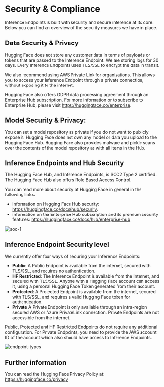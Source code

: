 # Security & Compliance

Inference Endpoints is built with security and secure inference at its core. Below you can find an overview of the security measures
we have in place.

## Data Security & Privacy

Hugging Face does not store any customer data in terms of payloads or tokens that are passed to the Inference Endpoint.
We are storing logs for 30 days. Every Inference Endpoints uses TLS/SSL to encrypt the data in transit.

We also recommend using AWS Private Link for organizations. This allows you to access your Inference Endpoint through a
private connection, without exposing it to the internet.

Hugging Face also offers GDPR data processing agreement through an Enterprise Hub subscription. For more information or to
subscribe to Enterprise Hub, please visit https://huggingface.co/enterprise.

## Model Security & Privacy:

You can set a model repository as private if you do not want to publicly expose it. Hugging Face does not own any model or
data you upload to the Hugging Face Hub. Hugging Face also provides malware and pickle scans over the contents of the model
repository as with all items in the Hub.

## Inference Endpoints and Hub Security

The Hugging Face Hub, and Inference Endpoints, is SOC2 Type 2 certified. The Hugging Face Hub also offers Role Based Access Control. 

You can read more about security at Hugging Face in general in the following links:
- information on Hugging Face Hub security: https://huggingface.co/docs/hub/security. 
- information on the Enterprise Hub subscription and its premium security features: https://huggingface.co/docs/hub/enterprise-hub

<div style={{ display: "flex", justifyContent: "center" }}>
  <img src="https://huggingface.co/datasets/huggingface/documentation-images/resolve/main/hub/security-soc-1.jpg" alt="soc-1" style={{ maxWidth: "300px", width: "100%" }} />
</div>

## Inference Endpoint Security level

We currently offer four ways of securing your Inference Endpoints:

- **Public**: A Public Endpoint is available from the internet, secured with TLS/SSL, and requires no authentication.
- **HF Restricted**: The Inference Endpoint is available from the Internet, and secured with TLS/SSL. Anyone with a Hugging Face account can access it, using a personal Hugging Face Token generated from their account.
- **Protected**: A Protected Endpoint is available from the internet, secured with TLS/SSL, and requires a valid Hugging Face token for authentication.
- **Private** A Private Endpoint is only available through an intra-region secured AWS or Azure PrivateLink connection. Private Endpoints are not accessible from the internet.

Public, Protected and HF Restricted Endpoints do not require any additional configuration. For Private Endpoints, you need to provide
the AWS account ID of the account which also should have access to Inference Endpoints.

![endpoint-types](https://raw.githubusercontent.com/huggingface/hf-endpoints-documentation/main/assets/endpoint_types.png)

## Further information

You can read the Hugging Face Privacy Policy at: https://huggingface.co/privacy
